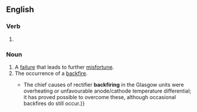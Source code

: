 ==English==

===Verb===
{{head|en|verb form}}

# {{present participle of|en|backfire|nocat=1}}

===Noun===
{{en-noun|~}}

# A [[failure]] that leads to further [[misfortune]].
# The occurrence of a [[backfire]].
#* {{quote-journal|en|year=1962|month=July|title=Failures of multiple-unit electric trains on British Railways|journal=Modern Railways|page=53|text='''Backfiring''' in mercury arc rectifiers has now been pinpointed as the primary cause of the Glasgow transformer failures. {{...}} The chief causes of rectifier '''backfiring''' in the Glasgow units were overheating or unfavourable anode/cathode temperature differential; it has proved possible to overcome these, although occasional backfires do still occur.}}